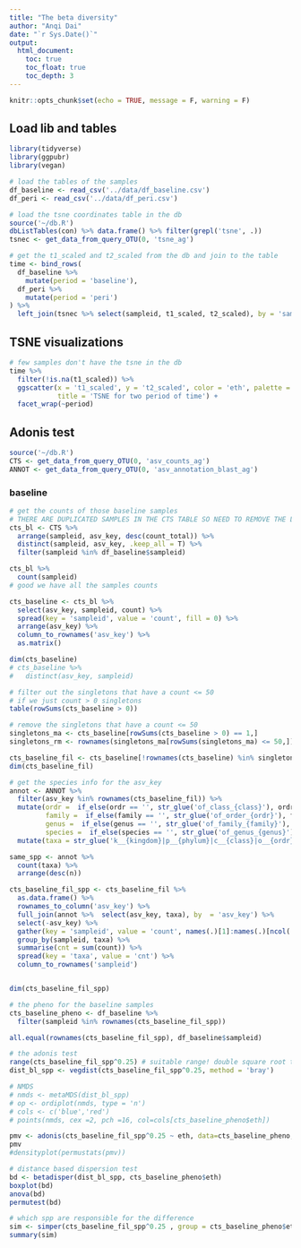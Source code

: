 ```yaml
---
title: "The beta diversity"
author: "Anqi Dai"
date: "`r Sys.Date()`"
output:
  html_document:
    toc: true
    toc_float: true
    toc_depth: 3
---
```


```r
knitr::opts_chunk$set(echo = TRUE, message = F, warning = F)
```

## Load lib and tables

```r
library(tidyverse)
library(ggpubr)
library(vegan)
```

```r
# load the tables of the samples
df_baseline <- read_csv('../data/df_baseline.csv')
df_peri <- read_csv('../data/df_peri.csv')

# load the tsne coordinates table in the db
source('~/db.R')
dbListTables(con) %>% data.frame() %>% filter(grepl('tsne', .))
tsnec <- get_data_from_query_OTU(0, 'tsne_ag')
```

```r
# get the t1_scaled and t2_scaled from the db and join to the table
time <- bind_rows(
  df_baseline %>% 
    mutate(period = 'baseline'),
  df_peri %>% 
    mutate(period = 'peri')
) %>% 
  left_join(tsnec %>% select(sampleid, t1_scaled, t2_scaled), by = 'sampleid')
```
## TSNE visualizations

```r
# few samples don't have the tsne in the db
time %>% 
  filter(!is.na(t1_scaled)) %>% 
  ggscatter(x = 't1_scaled', y = 't2_scaled', color = 'eth', palette = 'jco', alpha = 0.8, 
            title = 'TSNE for two period of time') +
  facet_wrap(~period)
```

## Adonis test

```r
source('~/db.R')
CTS <- get_data_from_query_OTU(0, 'asv_counts_ag')
ANNOT <- get_data_from_query_OTU(0, 'asv_annotation_blast_ag')
```

### baseline

```r
# get the counts of those baseline samples 
# THERE ARE DUPLICATED SAMPLES IN THE CTS TABLE SO NEED TO REMOVE THE LOWER TOTAL COUNT ONES!!!!!
cts_bl <- CTS %>% 
  arrange(sampleid, asv_key, desc(count_total)) %>% 
  distinct(sampleid, asv_key, .keep_all = T) %>% 
  filter(sampleid %in% df_baseline$sampleid)

cts_bl %>% 
  count(sampleid)
# good we have all the samples counts

cts_baseline <- cts_bl %>% 
  select(asv_key, sampleid, count) %>% 
  spread(key = 'sampleid', value = 'count', fill = 0) %>% 
  arrange(asv_key) %>% 
  column_to_rownames('asv_key') %>% 
  as.matrix()

dim(cts_baseline)
# cts_baseline %>% 
#   distinct(asv_key, sampleid)
```


```r
# filter out the singletons that have a count <= 50
# if we just count > 0 singletons
table(rowSums(cts_baseline > 0))

# remove the singletons that have a count <= 50
singletons_ma <- cts_baseline[rowSums(cts_baseline > 0) == 1,]
singletons_rm <- rownames(singletons_ma[rowSums(singletons_ma) <= 50,])

cts_baseline_fil <- cts_baseline[!rownames(cts_baseline) %in% singletons_rm,]
dim(cts_baseline_fil)
```

```r
# get the species info for the asv_key
annot <- ANNOT %>% 
  filter(asv_key %in% rownames(cts_baseline_fil)) %>% 
  mutate(ordr =  if_else(ordr == '', str_glue('of_class_{class}'), ordr),
         family =  if_else(family == '', str_glue('of_order_{ordr}'), family),
         genus =  if_else(genus == '', str_glue('of_family_{family}'), genus),
         species =  if_else(species == '', str_glue('of_genus_{genus}'), species)) %>% 
  mutate(taxa = str_glue('k__{kingdom}|p__{phylum}|c__{class}|o__{ordr}|f__{family}|g__{genus}|s__{species}'))

same_spp <- annot %>% 
  count(taxa) %>% 
  arrange(desc(n))

cts_baseline_fil_spp <- cts_baseline_fil %>% 
  as.data.frame() %>% 
  rownames_to_column('asv_key') %>% 
  full_join(annot %>%  select(asv_key, taxa), by  = 'asv_key') %>% 
  select(-asv_key) %>% 
  gather(key = 'sampleid', value = 'count', names(.)[1]:names(.)[ncol(.) - 1]) %>% 
  group_by(sampleid, taxa) %>% 
  summarise(cnt = sum(count)) %>% 
  spread(key = 'taxa', value = 'cnt') %>% 
  column_to_rownames('sampleid') 


dim(cts_baseline_fil_spp)
```

```r
# the pheno for the baseline samples 
cts_baseline_pheno <- df_baseline %>% 
  filter(sampleid %in% rownames(cts_baseline_fil_spp)) 

all.equal(rownames(cts_baseline_fil_spp), df_baseline$sampleid)
```


```r
# the adonis test
range(cts_baseline_fil_spp^0.25) # suitable range! double square root transformation
dist_bl_spp <- vegdist(cts_baseline_fil_spp^0.25, method = 'bray')
```

```r
# NMDS
# nmds <- metaMDS(dist_bl_spp)
# op <- ordiplot(nmds, type = 'n')
# cols <- c('blue','red')
# points(nmds, cex =2, pch =16, col=cols[cts_baseline_pheno$eth])
```


```r
pmv <- adonis(cts_baseline_fil_spp^0.25 ~ eth, data=cts_baseline_pheno, permutations=999, method = 'bray')
pmv
#densityplot(permustats(pmv))
```
```r
# distance based dispersion test
bd <- betadisper(dist_bl_spp, cts_baseline_pheno$eth)
boxplot(bd)
anova(bd)
permutest(bd)

# which spp are responsible for the difference
sim <- simper(cts_baseline_fil_spp^0.25 , group = cts_baseline_pheno$eth)
summary(sim)
```

